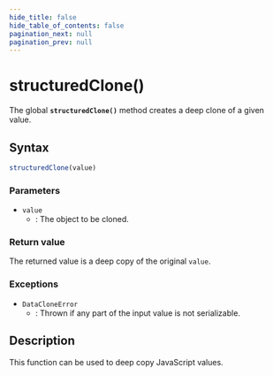 ```yaml
---
hide_title: false
hide_table_of_contents: false
pagination_next: null
pagination_prev: null
---
```

# structuredClone()

The global **`structuredClone()`** method creates a deep clone of a given value.

## Syntax

```js
structuredClone(value)
```

### Parameters

- `value`
  - : The object to be cloned.

### Return value

The returned value is a deep copy of the original `value`.

### Exceptions

- `DataCloneError`
  - : Thrown if any part of the input value is not serializable.

## Description

This function can be used to deep copy JavaScript values.
